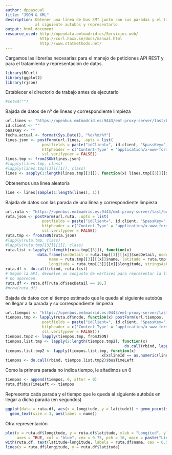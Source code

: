 ```yaml
---
author: dppascual
title: "JSON & XML"
description: Obtener una línea de bus EMT junto con sus paradas y el tiempo estimado que le queda
             al siguiente autobús y representarlo
output: html_document
resource_used: http://opendata.emtmadrid.es/Servicios-web/
               http://curl.haxx.se/docs/manual.html
               http://www.statmethods.net/
---
```


Cargamos las librerías necesarias para el manejo de peticiones API REST y para el tratamiento y representación de datos.

```r
library(RCurl)
library(ggplot2)
library(rjson)
```


Establecer el directorio de trabajo antes de ejecutarlo

```r
#setwd("")
```


Bajada de datos de nº de líneas y correspondiente limpieza

```r
url.lines <- "https://openbus.emtmadrid.es:9443/emt-proxy-server/last/bus/GetListLines.php"
id.client <- ""
passKey <- ""
fecha.actual <- format(Sys.Date(), "%d/%m/%Y")
lines.json <- postForm(url.lines, .opts = list(
                postfields = paste("idClient=", id.client, "&passKey=", passKey, "&SelectDate=", fecha.actual, sep = ""),
                httpheader = c('Content-Type' = 'application/x-www-form-urlencoded', Accept = 'application/json'),
                ssl.verifypeer = FALSE))
lines.tmp <- fromJSON(lines.json)
#lapply(lines.tmp, class)
#lapply(lines.tmp[[3]][[1]], class)
lines <- sapply(1:length(lines.tmp[[3]]), function(x) lines.tmp[[3]][[x]]$line)
```


Obtenemos una linea aleatoria

```r
line <- lines[sample(1:length(lines), 1)]
```


Bajada de datos con las parada de una línea y correspondiente limpieza

```r
url.ruta <- "https://openbus.emtmadrid.es:9443/emt-proxy-server/last/bus/GetRouteLines.php"
ruta.json <- postForm(url.ruta, .opts = list(
                postfields = paste("idClient=", id.client, "&passKey=", passKey, "&Lines=", line, "&SelectDate=", fecha.actual, sep = ""),
                httpheader = c('Content-Type' = 'application/x-www-form-urlencoded', Accept = 'application/json'),
                ssl.verifypeer = FALSE)) 
ruta.tmp <- fromJSON(ruta.json)
#lapply(ruta.tmp, class)
#lapply(ruta.tmp[[3]][[1]], class)
ruta.list <-lapply(1:length(ruta.tmp[[3]]), function(x) 
              data.frame(secDetail = ruta.tmp[[3]][[x]]$secDetail, node = ruta.tmp[[3]][[x]]$node, 
                   name = ruta.tmp[[3]][[x]]$name, latitude = ruta.tmp[[3]][[x]]$latitude, 
                   longitude = ruta.tmp[[3]][[x]]$longitude, stringsAsFactors = FALSE))
ruta.df <- do.call(rbind, ruta.list)
# Según la API, devuelve un conjunto de vértices para representar la línea, sin embargo, en la consulta
# no aparecen.
ruta.df <- ruta.df[ruta.df$secDetail == 10,]
#nrow(ruta.df)
```


Bajada de datos con el tiempo estimado que le queda al siguiente autobús en llegar a la parada y su correspondiente limpieza

```r
url.tiempos <- "https://openbus.emtmadrid.es:9443/emt-proxy-server/last/geo/GetArriveStop.php"
tiempos.tmp <- lapply(ruta.df$node, function(x) postForm(url.tiempos, .opts = list(
                postfields = paste("idClient=", id.client, "&passKey=", passKey, "&idStop=", x, sep = ""),
                httpheader = c('Content-Type' = 'application/x-www-form-urlencoded', Accept = 'application/json'),
                ssl.verifypeer = FALSE)))
tiempos.tmp2 <- lapply(tiempos.tmp, fromJSON)
tiempos.list.tmp <- lapply(2:length(tiempos.tmp2), function(x)
                                                    do.call(rbind, lapply(tiempos.tmp2[[x]][[1]], data.frame, stringsAsFactors=FALSE)))
tiempos.list.tmp2 <- lapply(tiempos.list.tmp, function(x)
                                          x[x$lineId == as.numeric(line),c("lineId","busTimeLeft")][1,])
tiempos <- do.call(rbind, tiempos.list.tmp2)$busTimeLeft
```


Como la primera parada no indica tiempo, le añadimos un 0 

```r
tiempos <- append(tiempos, 0, after = 0)
ruta.df$busTimeLeft <- tiempos
```


Representa cada parada y el tiempo que le queda al siguiente autobús en llegar a dicha parada (en segundos)

```r
ggplot(data = ruta.df, aes(x = longitude, y = latitude)) + geom_point(size = 6, aes(colour = busTimeLeft)) + 
  geom_text(size = 3, aes(label = name))
```


Otra representación

```r
plot(x = ruta.df$longitude, y = ruta.df$latitude, xlab = "Longitud", ylab = "Latitud",
     axes = TRUE, col = "blue", cex = 0.75, pch = 16, main = paste("Línea:", line, " "))
with(ruta.df, text(latitude~longitude, labels = ruta.df$name, cex = 0.5, pos = 1))
lines(x = ruta.df$longitude, y = ruta.df$latitude)
```
